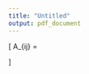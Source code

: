 ---
title: "Untitled"
output: pdf_document
---


\[ A_{ij} = \begin{cases} 
      0 & x\leq 0 \\
      \frac{100-x}{100} & 0\leq x\leq 100 \\
      0 & 100\leq x 
   \end{cases}
\]


